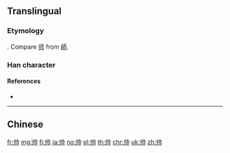 {{character info/new}}
{{also|帥|师}}
==Translingual==

===Etymology===
{{Han simp|帥|f=𠂤|t=刂}}. Compare [[师]] from [[師]].

===Han character===
{{Han char|rn=50|rad=巾|as=02|sn=5|four=|canj=LLLB}}

====References====
* {{Han ref|kx=0328.081|hdz=10729.020|uh=5E05|ud=24069}}

----

==Chinese==
{{zh-see|帥}}

[[fr:帅]]
[[mg:帅]]
[[fj:帅]]
[[ja:帅]]
[[no:帅]]
[[pl:帅]]
[[th:帅]]
[[chr:帅]]
[[uk:帅]]
[[zh:帅]]